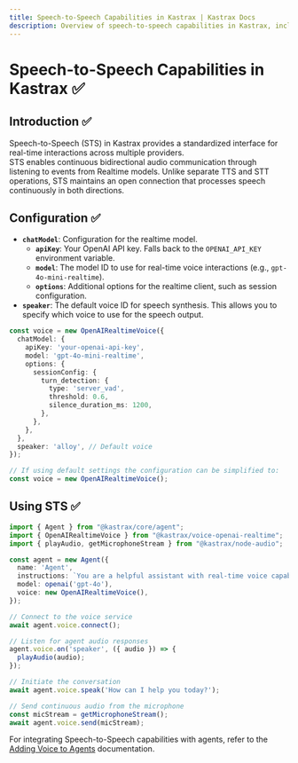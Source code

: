 ```yaml
---
title: Speech-to-Speech Capabilities in Kastrax | Kastrax Docs
description: Overview of speech-to-speech capabilities in Kastrax, including real-time interactions and event-driven architecture.
---
```


# Speech-to-Speech Capabilities in Kastrax ✅

## Introduction ✅

Speech-to-Speech (STS) in Kastrax provides a standardized interface for real-time interactions across multiple providers.  
STS enables continuous bidirectional audio communication through listening to events from Realtime models. Unlike separate TTS and STT operations, STS maintains an open connection that processes speech continuously in both directions.

## Configuration ✅

- **`chatModel`**: Configuration for the realtime model.
  - **`apiKey`**: Your OpenAI API key. Falls back to the `OPENAI_API_KEY` environment variable.
  - **`model`**: The model ID to use for real-time voice interactions (e.g., `gpt-4o-mini-realtime`).
  - **`options`**: Additional options for the realtime client, such as session configuration.
- **`speaker`**: The default voice ID for speech synthesis. This allows you to specify which voice to use for the speech output.

```typescript
const voice = new OpenAIRealtimeVoice({
  chatModel: {
    apiKey: 'your-openai-api-key',
    model: 'gpt-4o-mini-realtime',
    options: {
      sessionConfig: {
        turn_detection: {
          type: 'server_vad',
          threshold: 0.6,
          silence_duration_ms: 1200,
        },
      },
    },
  },
  speaker: 'alloy', // Default voice
});

// If using default settings the configuration can be simplified to:
const voice = new OpenAIRealtimeVoice();
```

## Using STS ✅

```typescript
import { Agent } from "@kastrax/core/agent";
import { OpenAIRealtimeVoice } from "@kastrax/voice-openai-realtime";
import { playAudio, getMicrophoneStream } from "@kastrax/node-audio";

const agent = new Agent({
  name: 'Agent',
  instructions: `You are a helpful assistant with real-time voice capabilities.`,
  model: openai('gpt-4o'),
  voice: new OpenAIRealtimeVoice(),
});

// Connect to the voice service
await agent.voice.connect();

// Listen for agent audio responses
agent.voice.on('speaker', ({ audio }) => {
  playAudio(audio);
});

// Initiate the conversation
await agent.voice.speak('How can I help you today?');

// Send continuous audio from the microphone
const micStream = getMicrophoneStream();
await agent.voice.send(micStream);
```

For integrating Speech-to-Speech capabilities with agents, refer to the [Adding Voice to Agents](../agents/adding-voice.mdx) documentation.